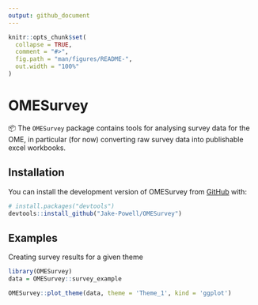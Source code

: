 ```yaml
---
output: github_document
---
```


<!-- README.md is generated from README.Rmd. Please edit that file -->

```r
knitr::opts_chunk$set(
  collapse = TRUE,
  comment = "#>",
  fig.path = "man/figures/README-",
  out.width = "100%"
)
```

# OMESurvey

<!-- badges: start -->
<!-- badges: end -->

📦 The `OMESurvey` package contains tools for analysing survey data for the OME, in particular (for now) converting raw survey data into publishable excel workbooks.

## Installation

You can install the development version of OMESurvey from [GitHub](https://github.com/) with:

``` r
# install.packages("devtools")
devtools::install_github("Jake-Powell/OMESurvey")
```

## Examples

Creating survey results for a given theme

```r
library(OMESurvey)
data = OMESurvey::survey_example

OMESurvey::plot_theme(data, theme = 'Theme_1', kind = 'ggplot')
```
